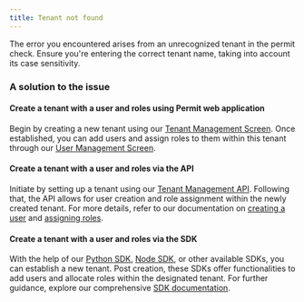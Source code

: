 ```yaml
---
title: Tenant not found
---
```


The error you encountered arises from an unrecognized tenant in the permit check. Ensure you're entering the correct tenant name,
taking into account its case sensitivity.

### A solution to the issue

#### Create a tenant with a user and roles using Permit web application

Begin by creating a new tenant using our [Tenant Management Screen](https://app.permit.io/user-management/tenants).
Once established, you can add users and assign roles to them within this tenant through our
[User Management Screen](https://app.permit.io/user-management/users).

#### Create a tenant with a user and roles via the API

Initiate by setting up a tenant using our [Tenant Management API](https://api.permit.io/v2/redoc#tag/Tenants/operation/create_tenant).
Following that, the API allows for user creation and role assignment within the newly created tenant. For more details, refer to our
documentation on [creating a user](https://api.permit.io/v2/redoc#tag/Users/operation/create_user) and
[assigning roles](https://api.permit.io/v2/redoc#tag/Role-Assignments/operation/assign_role).

#### Create a tenant with a user and roles via the SDK

With the help of our [Python SDK](https://docs.permit.io/sdk/python/tenant/create-tenant),
[Node SDK](https://docs.permit.io/sdk/nodejs/tenant/create-tenant), or other available SDKs, you can establish a new tenant. Post creation,
these SDKs offer functionalities to add users and allocate roles within the designated tenant. For further guidance, explore our
comprehensive [SDK documentation](/category/supported-sdks).
